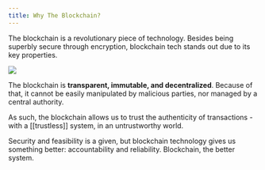 ```yaml
---
title: Why The Blockchain?
---
```




The blockchain is a revolutionary piece of technology. Besides being superbly secure through encryption, blockchain tech stands out due to its key properties.

![](/assets/2.jpg)

The blockchain is **transparent, immutable, and decentralized**. Because of that, it cannot be easily manipulated by malicious parties, nor managed by a central authority.

As such, the blockchain allows us to trust the authenticity of transactions - with a [[trustless]] system, in an untrustworthy world.

Security and feasibility is a given, but blockchain technology gives us something better: accountability and reliability. Blockchain, the better system.
